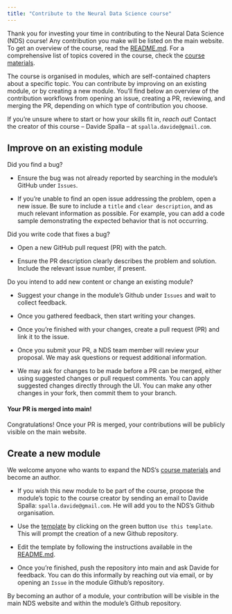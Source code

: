 ```yaml
---
title: "Contribute to the Neural Data Science course"
---
```

 
Thank you for investing your time in contributing to the Neural Data Science (NDS) course! Any contribution you make will be listed on the main website. To get an overview of the course, read the [README.md](https://github.com/neural-data-science-course/.github/blob/main/profile/README.md). For a comprehensive list of topics covered in the course, check the [course materials](https://neural-data-science-course.github.io/syllabus.html).

The course is organised in modules, which are self-contained chapters about a specific topic. You can contribute by improving on an existing module, or by creating a new module. You'll find below an overview of the contribution workflows from opening an issue, creating a PR, reviewing, and merging the PR, depending on which type of contribution you choose.

If you’re unsure where to start or how your skills fit in, *reach out*! Contact the creator of this course -- Davide Spalla -- at `spalla.davide@gmail.com`.

## Improve on an existing module

Did you find a bug? 

- Ensure the bug was not already reported by searching in the module's GitHub under `Issues`.

- If you're unable to find an open issue addressing the problem, open a new issue. Be sure to include a `title` and `clear description`, and as much relevant information as possible. For example, you can add a code sample demonstrating the expected behavior that is not occurring.

Did you write code that fixes a bug?

- Open a new GitHub pull request (PR) with the patch.

- Ensure the PR description clearly describes the problem and solution. Include the relevant issue number, if present.
 
Do you intend to add new content or change an existing module?

- Suggest your change in the module's Github under `Issues` and wait to collect feedback.

- Once you gathered feedback, then start writing your changes.

- Once you're finished with your changes, create a pull request (PR) and link it to the issue.

- Once you submit your PR, a NDS team member will review your proposal. We may ask questions or request additional information.

- We may ask for changes to be made before a PR can be merged, either using suggested changes or pull request comments. You can apply suggested changes directly through the UI. You can make any other changes in your fork, then commit them to your branch.

#### Your PR is merged into main! 

Congratulations! Once your PR is merged, your contributions will be publicly visible on the main website. 

## Create a new module

We welcome anyone who wants to expand the NDS's [course materials](https://neural-data-science-course.github.io/syllabus.html) and become an author.

- If you wish this new module to be part of the course, propose the module's topic to the course creator by sending an email to Davide Spalla: `spalla.davide@gmail.com`. He will add you to the NDS's Github organisation.

- Use the [template](https://github.com/neural-data-science-course/module-template) by clicking on the green button `Use this template`. This will prompt the creation of a new Github repository.

- Edit the template by following the instructions available in the [README.md](https://github.com/neural-data-science-course/module-template#readme).
   
- Once you're finished, push the repository into main and ask Davide for feedback. You can do this informally by reaching out via email, or by opening an `Issue` in the module Github's repository.

By becoming an author of a module, your contribution will be visible in the main NDS website and within the module's Github repository.  

